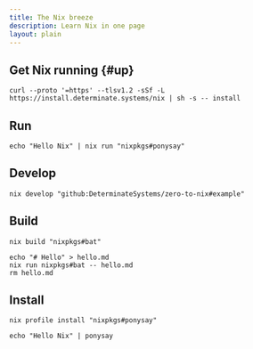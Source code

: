 ```yaml
---
title: The Nix breeze
description: Learn Nix in one page
layout: plain
---
```


## Get Nix running \{#up}

```shell
curl --proto '=https' --tlsv1.2 -sSf -L https://install.determinate.systems/nix | sh -s -- install
```

## Run

```shell
echo "Hello Nix" | nix run "nixpkgs#ponysay"
```

## Develop

```shell
nix develop "github:DeterminateSystems/zero-to-nix#example"
```

## Build

```shell
nix build "nixpkgs#bat"
```

```shell
echo "# Hello" > hello.md
nix run nixpkgs#bat -- hello.md
rm hello.md
```

## Install

```shell
nix profile install "nixpkgs#ponysay"
```

```shell
echo "Hello Nix" | ponysay
```
